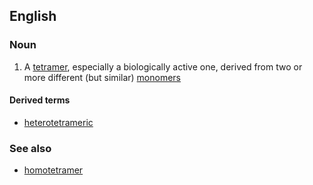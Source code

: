 ==English==

===Noun===
{{en-noun}}

# {{context|chemistry|biochemistry|lang=en}} A [[tetramer]], especially a biologically active one, derived from two or more different (but similar) [[monomer]]s

====Derived terms====
*[[heterotetrameric]]

===See also===
*[[homotetramer]]